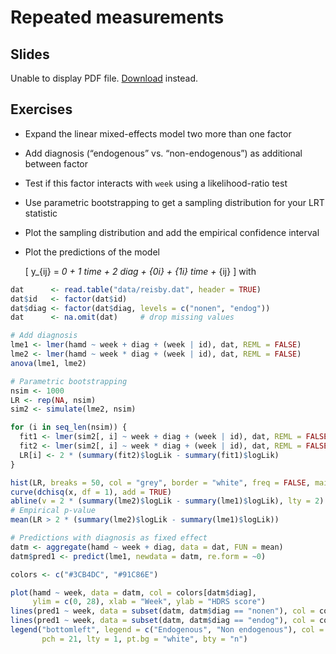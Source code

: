 # Repeated measurements

## Slides

```{=html}
<object data="slides/05_repeated_measures/05_repeated_measures.pdf" type="application/pdf" width="100%" height="500px">
  <p>
    Unable to display PDF file. <a href="slides/05_repeated_measures/05_repeated_measures.pdf">Download</a> instead.
  </p>
</object>
```

## Exercises

* Expand the linear mixed-effects model two more than one factor

* Add diagnosis ("endogenous" vs. "non-endogenous") as additional between factor

* Test if this factor interacts with `week` using a likelihood-ratio test

* Use parametric bootstrapping to get a sampling distribution for your LRT
  statistic

* Plot the sampling distribution and add the empirical confidence interval

* Plot the predictions of the model

  \[
    y_{ij} = \beta_0 + \beta_1 time + \beta_2 diag + \upsilon_{0i} + \upsilon_{1i} time +
    \varepsilon_{ij}
  \]
  with
  \begin{align*}
    \begin{pmatrix} \upsilon_{0i}\\ \upsilon_{1i} \end{pmatrix} &\sim
      N \left(\begin{pmatrix} 0\\ 0 \end{pmatrix}, \, \boldsymbol{\Sigma}_\upsilon =
        \begin{pmatrix}
          \sigma^2_{\upsilon_0} & \sigma_{\upsilon_0 \upsilon_1} \\
          \sigma_{\upsilon_0 \upsilon_1} & \sigma^2_{\upsilon_1} \\
        \end{pmatrix} \right)
      \text{ i.i.d.} \\
    \boldsymbol{\varepsilon}_i &\sim N(\mathbf{0}, \, \sigma^2 \mathbf{I}_{n_i})
      \text{ i.i.d.}
  \end{align*}

```r
dat      <- read.table("data/reisby.dat", header = TRUE)
dat$id   <- factor(dat$id)
dat$diag <- factor(dat$diag, levels = c("nonen", "endog"))
dat      <- na.omit(dat)     # drop missing values

# Add diagnosis
lme1 <- lmer(hamd ~ week + diag + (week | id), dat, REML = FALSE)
lme2 <- lmer(hamd ~ week * diag + (week | id), dat, REML = FALSE)
anova(lme1, lme2)
```

```r
# Parametric bootstrapping
nsim <- 1000
LR <- rep(NA, nsim)
sim2 <- simulate(lme2, nsim)

for (i in seq_len(nsim)) {
  fit1 <- lmer(sim2[, i] ~ week + diag + (week | id), dat, REML = FALSE)
  fit2 <- lmer(sim2[, i] ~ week * diag + (week | id), dat, REML = FALSE)
  LR[i] <- 2 * (summary(fit2)$logLik - summary(fit1)$logLik)
}

hist(LR, breaks = 50, col = "grey", border = "white", freq = FALSE, main = "")
curve(dchisq(x, df = 1), add = TRUE)
abline(v = 2 * (summary(lme2)$logLik - summary(lme1)$logLik), lty = 2)
# Empirical p-value
mean(LR > 2 * (summary(lme2)$logLik - summary(lme1)$logLik))
```

```r
# Predictions with diagnosis as fixed effect
datm <- aggregate(hamd ~ week + diag, data = dat, FUN = mean)
datm$pred1 <- predict(lme1, newdata = datm, re.form = ~0)

colors <- c("#3CB4DC", "#91C86E")

plot(hamd ~ week, data = datm, col = colors[datm$diag],
     ylim = c(0, 28), xlab = "Week", ylab = "HDRS score")
lines(pred1 ~ week, data = subset(datm, datm$diag == "nonen"), col = colors[1])
lines(pred1 ~ week, data = subset(datm, datm$diag == "endog"), col = colors[2])
legend("bottomleft", legend = c("Endogenous", "Non endogenous"), col = colors,
       pch = 21, lty = 1, pt.bg = "white", bty = "n")

```

